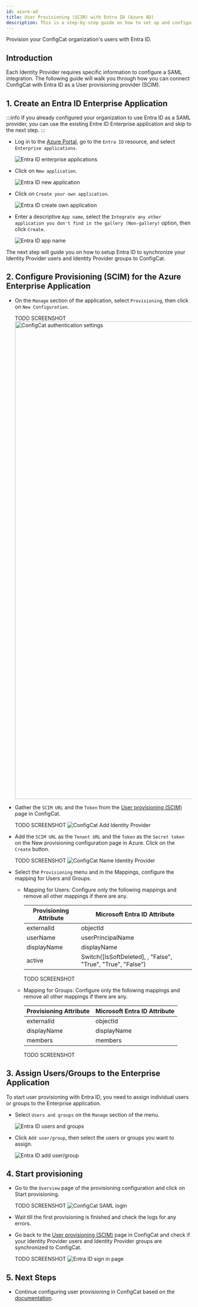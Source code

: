 ```yaml
---
id: azure-ad
title: User Provisioning (SCIM) with Entra ID (Azure AD) 
description: This is a step-by-step guide on how to set up and configure Entra ID (Azure AD) as a User provisioning (SCIM) provider for your organization.
---
```



Provision your ConfigCat organization's users with Entra ID.

## Introduction

Each Identity Provider requires specific information to configure a SAML integration. The following guide will walk you through how you can connect ConfigCat with Entra ID as a User provisioning provider (SCIM).

## 1. Create an Entra ID Enterprise Application

:::info
If you already configured your organization to use Entra ID as a SAML provider, you can use the existing Entre ID Enterprise application and skip to the next step.
:::

- Log in to the <a href="https://portal.azure.com/" target="_blank">Azure Portal</a>, go to the `Entra ID` resource, and select `Enterprise applications`.

  <img className="bordered-img" src="/docs/assets/saml/azure-ad/eapplications.png" alt="Entra ID enterprise applications" decoding="async" loading="lazy"/>

- Click on `New application`.

  <img className="bordered-img" src="/docs/assets/saml/azure-ad/new_app.png" alt="Entra ID new application" decoding="async" loading="lazy"/>

- Click on `Create your own application`.

  <img className="bordered-img" src="/docs/assets/saml/azure-ad/create_app.png" alt="Entra ID create own application" decoding="async" loading="lazy"/>

- Enter a descriptive `App name`, select the `Integrate any other application you don't find in the gallery (Non-gallery)` option, then click `Create`.

  <img className="bordered-img" src="/docs/assets/saml/azure-ad/app_name.png" alt="Entra ID app name" decoding="async" loading="lazy"/>

The next step will guide you on how to setup Entra ID to synchronize your Identity Provider users and Identity Provider groups to ConfigCat.

## 2. Configure Provisioning (SCIM) for the Azure Enterprise Application

- On the `Manage` section of the application, select `Provisioning`, then click on  `New Configuration`.

  TODO SCREENSHOT
  <img className="bordered-img" src="/docs/assets/saml/dashboard/authentication.png" width="1293" alt="ConfigCat authentication settings" decoding="async" loading="lazy"/>

- Gather the `SCIM URL` and the `Token` from the [User provisioning (SCIM)](https://app.configcat.com/organization/user-provisioning/) page in ConfigCat.

  TODO SCREENSHOT
  <img className="bordered-img" src="/docs/assets/saml/dashboard/add_idp.png" alt="ConfigCat Add Identity Provider" decoding="async" loading="lazy"/>

- Add the `SCIM URL` as the `Tenant URL` and the `Token` as the `Secret token` on the New provisioning configuration page in Azure. Click on the `Create` button.

  TODO SCREENSHOT
  <img className="bordered-img" src="/docs/assets/saml/dashboard/aad_name.png" alt="ConfigCat Name Identity Provider" decoding="async" loading="lazy"/>

- Select the `Provisioning` menu and in the Mappings, configure the mapping for Users and Groups.
  - Mapping for Users:
    Configure only the following mappings and remove all other mappings if there are any.
    
    | Provisioning Attribute  | Microsoft Entra ID Attribute                                |
    | ----------------------- | ----------------------------------------------------------- | 
    | externalId              | objectId                                                    |
    | userName                | userPrincipalName                                           |
    | displayName             | displayName                                                 |
    | active                  | Switch([IsSoftDeleted], , "False", "True", "True", "False") |
  
    TODO SCREENSHOT
  - Mapping for Groups:
    Configure only the following mappings and remove all other mappings if there are any.
    
    | Provisioning Attribute  | Microsoft Entra ID Attribute |
    | ----------------------- | ---------------------------- | 
    | externalId              | objectId                     |
    | displayName             | displayName                  |
    | members                 | members                      |

    TODO SCREENSHOT

## 3. Assign Users/Groups to the Enterprise Application

To start user provisioning with Entra ID, you need to assign individual users or groups to the Enterprise application.

- Select `Users and groups` on the `Manage` section of the menu.

  <img className="bordered-img" src="/docs/assets/saml/azure-ad/users_groups.png" alt="Entra ID users and groups" decoding="async" loading="lazy"/>

- Click `Add user/group`, then select the users or groups you want to assign.

  <img className="bordered-img" src="/docs/assets/saml/azure-ad/add_users.png" alt="Entra ID add user/group" decoding="async" loading="lazy"/>

## 4. Start provisioning

- Go to the `Overview` page of the provisioning configuration and click on Start provisioning.

  TODO SCREENSHOT
  <img className="bordered-img" src="/docs/assets/saml/dashboard/saml_login.png" alt="ConfigCat SAML login" decoding="async" loading="lazy" />

- Wait till the first provisioning is finished and check the logs for any errors.

- Go back to the [User provisioning (SCIM)](https://app.configcat.com/organization/user-provisioning/) page in ConfigCat and check if your Identity Provider users and Identity Provider groups are synchronized to ConfigCat.

  TODO SCREENSHOT
  <img className="bordered-img" src="/docs/assets/saml/azure-ad/login.png" alt="Entra ID sign in page" decoding="async" loading="lazy" />

## 5. Next Steps

- Continue configuring user provisioning in ConfigCat based on the [documentation](../overview.mdx).
